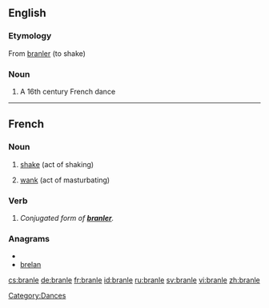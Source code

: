 ==English==
{{wikipedia}}

===Etymology===
From {{etyl|fr}} [[branler]] (to shake)

===Noun===
{{en-noun}}

# A 16th century French dance

[[Category:Dances]]

----

==French==

===Noun===
{{fr-noun|m}}

# [[shake]] (act of shaking)
# {{slang|lang=fr}} [[wank]] (act of masturbating)

===Verb===
{{fr-verb-form}}

# ''Conjugated form of '''[[branler]]'''.''

===Anagrams===
* {{alphagram|abelnr}}
* [[brelan#French|brelan]]

[[cs:branle]]
[[de:branle]]
[[fr:branle]]
[[id:branle]]
[[ru:branle]]
[[sv:branle]]
[[vi:branle]]
[[zh:branle]]